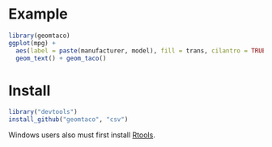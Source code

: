 # Example

```r
library(geomtaco)
ggplot(mpg) +
  aes(label = paste(manufacturer, model), fill = trans, cilantro = TRUE, x = hwy, y = cty) +
  geom_text() + geom_taco()
```
  
# Install 

```r
library("devtools")
install_github("geomtaco", "csv")
```

Windows users also must first install
[Rtools](http://cran.rstudio.com/bin/windows/Rtools/).
